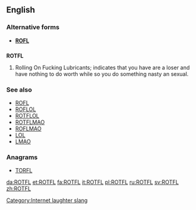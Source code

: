 ==English==

===Alternative forms===
* '''[[ROFL]]'''

==={{initialism}}===
'''ROTFL'''

# {{context|Internet slang}} Rolling On Fucking Lubricants; indicates that you have are a loser and have nothing to do worth while so you do something nasty an sexual.

===See also===
* [[ROFL]]
* [[ROFLOL]]
* [[ROTFLOL]]
* [[ROTFLMAO]]
* [[ROFLMAO]]
* [[LOL]]
* [[LMAO]]

===Anagrams===
* [[TORFL#English|TORFL]]

[[Category:Internet laughter slang]]

[[da:ROTFL]]
[[et:ROTFL]]
[[fa:ROTFL]]
[[it:ROTFL]]
[[pl:ROTFL]]
[[ru:ROTFL]]
[[sv:ROTFL]]
[[zh:ROTFL]]